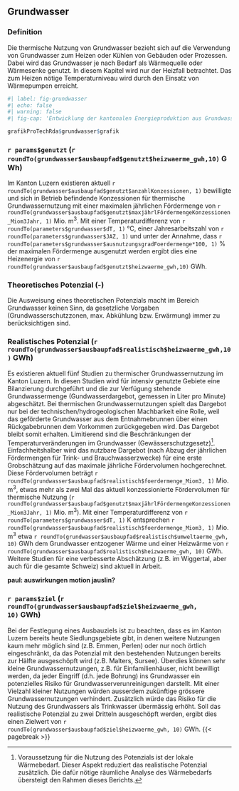 ## Grundwasser


### Definition
Die thermische Nutzung von Grundwasser bezieht sich auf die Verwendung von Grundwasser zum Heizen oder Kühlen von Gebäuden oder Prozessen. Dabei wird das Grundwasser je nach Bedarf als Wärmequelle oder Wärmesenke genutzt. In diesem Kapitel wird nur der Heizfall betrachtet. Das zum Heizen nötige Temperaturniveau wird durch den Einsatz von Wärmepumpen erreicht.

```r
#| label: fig-grundwasser
#| echo: false
#| warning: false
#| fig-cap: 'Entwicklung der kantonalen Energieproduktion aus Grundwasser in Kombination mit einer Wärmepumpe und das entsprechende realistische Potenzial (blau). Zum Vergleich sind die skalierten Werte aus den Energieperspektiven 2050+ (EP2050+) in grau gezeigt.'

grafikProTechRda$grundwasser$grafik
``` 


### `r params$genutzt` (`r roundTo(grundwasser$ausbaupfad$genutzt$heizwaerme_gwh,10)` GWh)
Im Kanton Luzern existieren aktuell `r roundTo(grundwasser$ausbaupfad$genutzt$anzahlKonzessionen, 1)`
bewilligte und sich in Betrieb befindende Konzessionen für thermische Grundwassernutzung mit einer maximalen jährlichen Fördermenge von `r roundTo(grundwasser$ausbaupfad$genutzt$maxjährlFördermengeKonzessionen_Miom3Jahr, 1)`
Mio. m^3^. Mit einer Temperaturdifferenz von `r roundTo(parameters$grundwasser$dT, 1)`
°C, einer Jahresarbeitszahl von `r roundTo(parameters$grundwasser$JAZ, 1)`
und unter der Annahme, dass `r roundTo(parameters$grundwasser$ausnutzungsgradFoerdermenge*100, 1)`
% der maximalen Fördermenge ausgenutzt werden ergibt dies eine Heizenergie von `r roundTo(grundwasser$ausbaupfad$genutzt$heizwaerme_gwh,10)` GWh.  


### Theoretisches Potenzial (-)
Die Ausweisung eines theoretischen Potenzials macht im Bereich Grundwasser keinen Sinn, da gesetzliche Vorgaben (Grundwasserschutzzonen, max. Abkühlung bzw. Erwärmung) immer zu berücksichtigen sind.


### Realistisches Potenzial (`r roundTo(grundwasser$ausbaupfad$realistisch$heizwaerme_gwh,10)` GWh)
Es existieren aktuell fünf Studien zu thermischer Grundwassernutzung im Kanton Luzern. In diesen Studien wird für intensiv genutzte Gebiete eine Bilanzierung durchgeführt und die zur Verfügung stehende Grundwassermenge (Gundwasserdargebot, gemessen in Liter pro Minute) abgeschätzt.  Bei thermischen Grundwassernutzungen spielt das Dargebot nur bei der technischen/hydrogeologischen Machbarkeit eine Rolle, weil das geförderte Grundwasser aus dem Entnahmebrunnen über einen Rückgabebrunnen dem Vorkommen zurückgegeben wird. Das Dargebot bleibt somit erhalten. Limitierend sind die Beschränkungen der Temperaturveränderungen im Grundwasser (Gewässerschutzgesetz)[^bedarfsanalyse]. 
Einfachheitshalber wird das nutzbare Dargebot (nach Abzug der jährlichen Fördermengen für Trink- und Brauchwasserzwecke) für eine erste Grobschätzung auf das maximale jährliche Fördervolumen hochgerechnet.
<!-- Es existieren aktuell 5 Studien zu thermischer Grundwassernutzung im Kanton Luzern. In diesen Studien wird für intensiv genutzte Gebiete der Zufluss (l/min) (z.B. durch Zufluss aus oberliegenden Abschnitten, Infiltration von Flüssen, Versickerung) in ein Gebiet abgeschätzt und davon die aktuelle Entnahme (z.B. für Trinkwasser) abgezogen. Dies ergibt den für die thermische Nutzung verfügbaren Durchfluss (l/min). Dieser Durchfluss wird für eine erste Grobschätzung auf das maximale jährliche Fördervolumen hochgerechnet.  -->
Diese Fördervolumen beträgt `r roundTo(grundwasser$ausbaupfad$realistisch$foerdermenge_Miom3, 1)`
Mio. m^3^, etwas mehr als zwei Mal das aktuell konzessionierte Fördervolumen für thermische Nutzung (`r roundTo(grundwasser$ausbaupfad$genutzt$maxjährlFördermengeKonzessionen_Miom3Jahr, 1)`
Mio. m^3^). Mit einer Temperaturdifferenz von `r roundTo(parameters$grundwasser$dT, 1)`
K entsprechen `r roundTo(grundwasser$ausbaupfad$realistisch$foerdermenge_Miom3, 1)`
Mio. m^3^ etwa `r roundTo(grundwasser$ausbaupfad$realistisch$umweltaerme_gwh, 10)`
GWh dem Grundwasser entzogener Wärme und einer Heizwärme von `r roundTo(grundwasser$ausbaupfad$realistisch$heizwaerme_gwh, 10)`
GWh. Weitere Studien für eine verbesserte Abschätzung (z.B. im Wiggertal, aber auch für die gesamte Schweiz) sind aktuell in Arbeit. 


[^bedarfsanalyse]: Voraussetzung für die Nutzung des Potenzials ist der lokale Wärmebedarf. Dieser Aspekt reduziert das realistische Potenzial zusätzlich. Die dafür nötige räumliche Analyse des Wärmebedarfs übersteigt den Rahmen dieses Berichts.

```{=html}
<b>
paul: auswirkungen motion jauslin?
</b>
```

### `r params$ziel` (`r roundTo(grundwasser$ausbaupfad$ziel$heizwaerme_gwh, 10)` GWh)
Bei der Festlegung eines Ausbauziels ist zu beachten, dass es im Kanton Luzern bereits heute Siedlungsgebiete gibt, in denen weitere Nutzungen kaum mehr möglich sind (z.B. Emmen, Perlen) oder nur noch örtlich eingeschränkt, da das Potenzial mit den bestehenden Nutzungen bereits zur Hälfte ausgeschöpft wird (z.B. Malters, Sursee). Überdies können sehr kleine Grundwassernutzungen, z.B. für Einfamilienhäuser, nicht bewilligt werden, da jeder Eingriff (d.h. jede Bohrung) ins Grundwasser ein potenzielles Risiko für Grundwasserverunreinigungen darstellt. Mit einer Vielzahl kleiner Nutzungen würden ausserdem zukünftige grössere Grundwassernutzungen verhindert. Zusätzlich würde das Risiko für die Nutzung des Grundwassers als Trinkwasser übermässig erhöht. Soll das realistische Potenzial zu zwei Dritteln <!--# grundwasser$ausbaupfad$ziel$ausnutzungRealistischePotenzial = 0.66 -->
ausgeschöpft werden, ergibt dies einen Zielwert von `r roundTo(grundwasser$ausbaupfad$ziel$heizwaerme_gwh, 10)` GWh. 
{{< pagebreak >}}




<!-- Auffallend ist das deutlich höhere Ausbauziel der EP2050+, welches sogar über dem realistischen Potenzial liegt. In den EP2050+ wird jedoch nicht Grundwasser direkt dokumentiert, sondern als Teil des Bereichs Umweltwärme, zusammen mit untiefer Geothermie und Luft. Umweltwärme wurde gemäss Anhang @sec-anhangFernwaermeUmweltwaerme in diese drei Bereiche aufgeteilt. Möglicherweise ist diese Aufteilung zu hinterfragen.  -->


